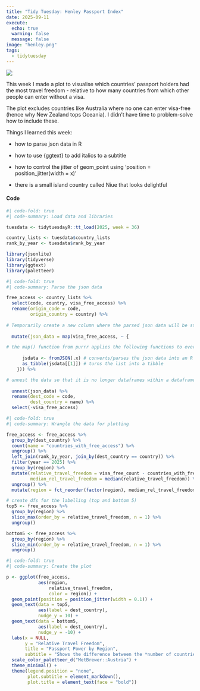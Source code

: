 ```yaml
---
title: "Tidy Tuesday: Henley Passport Index"
date: 2025-09-11
execute:
  echo: true
  warning: false
  message: false
image: "henley.png"
tags: 
  - tidytuesday
---
```


![](henley.png)

This week I made a plot to visualise which countries' passport holders had the most travel freedom - relative to how many countries from which other people can enter without a visa.

The plot excludes countries like Australia where no one can enter visa-free (hence why New Zealand tops Oceania). I didn't have time to problem-solve how to include these.

Things I learned this week:

-   how to parse json data in R

-   how to use {ggtext} to add italics to a subtitle

-   how to control the jitter of geom_point using 'position = position_jitter(width = x)'

-   there is a small island country called Niue that looks delightful

#### Code

```r
#| code-fold: true
#| code-summary: Load data and libraries

tuesdata <- tidytuesdayR::tt_load(2025, week = 36)

country_lists <- tuesdata$country_lists
rank_by_year <- tuesdata$rank_by_year

library(jsonlite)
library(tidyverse)
library(ggtext)
library(paletteer)
```

```r
#| code-fold: true
#| code-summary: Parse the json data

free_access <- country_lists %>%
  select(code, country, visa_free_access) %>%
  rename(origin_code = code,
         origin_country = country) %>%
  
# Temporarily create a new column where the parsed json data will be stored (json_data)
  
  mutate(json_data = map(visa_free_access, ~ { 

# the map() function from purrr applies the following functions to every row (each json dataframe, represented by '.x') of the visa_free_access column
    
      jsdata <- fromJSON(.x) # converts/parses the json data into an R list
      as_tibble(jsdata[[1]]) # turns the list into a tibble
    })) %>%

# unnest the data so that it is no longer dataframes within a dataframe (lengthens the df)
  
  unnest(json_data) %>%
  rename(dest_code = code,
         dest_country = name) %>%
  select(-visa_free_access)

```

```r
#| code-fold: true
#| code-summary: Wrangle the data for plotting

free_access <- free_access %>%
  group_by(dest_country) %>%
  count(name = "countries_with_free_access") %>%
  ungroup() %>%
  left_join(rank_by_year, join_by(dest_country == country)) %>%
  filter(year == 2025) %>%
  group_by(region) %>%
  mutate(relative_travel_freedom = visa_free_count - countries_with_free_access,
         median_rel_travel_freedom = median(relative_travel_freedom)) %>%
  ungroup() %>%
  mutate(region = fct_reorder(factor(region), median_rel_travel_freedom, .desc = TRUE))

# create dfs for the labelling (top and bottom 5)
top5 <- free_access %>%
  group_by(region) %>%
  slice_max(order_by = relative_travel_freedom, n = 1) %>%
  ungroup()

bottom5 <- free_access %>%
  group_by(region) %>%
  slice_min(order_by = relative_travel_freedom, n = 1) %>%
  ungroup()
```

```r
#| code-fold: true
#| code-summary: Create the plot

p <- ggplot(free_access, 
            aes(region,
                relative_travel_freedom,
                color = region)) +
  geom_point(position = position_jitter(width = 0.1)) +
  geom_text(data = top5, 
            aes(label = dest_country),
            nudge_y = 10) +
  geom_text(data = bottom5, 
            aes(label = dest_country),
            nudge_y = -10) +
  labs(x = NULL, 
       y = "Relative Travel Freedom",
       title = "Passport Power by Region",
       subtitle = "Shows the difference between the *number of countries a passport-holder can travel to visa-free* and <br> the *number of countries from which people can enter visa-free*.<br><br>Passport holders from countries with high relative travel freedom can travel to many places<br>without a visa, but not many people from other countries can enter without a visa. Conversely,<br>passport holders from countries with low relative travel freedom cannot travel many places<br>without a visa, while passport-holders from many other countries can enter freely.") +
  scale_color_paletteer_d("MetBrewer::Austria") +
  theme_minimal() +
  theme(legend.position = "none",
        plot.subtitle = element_markdown(),
        plot.title = element_text(face = "bold"))
```
